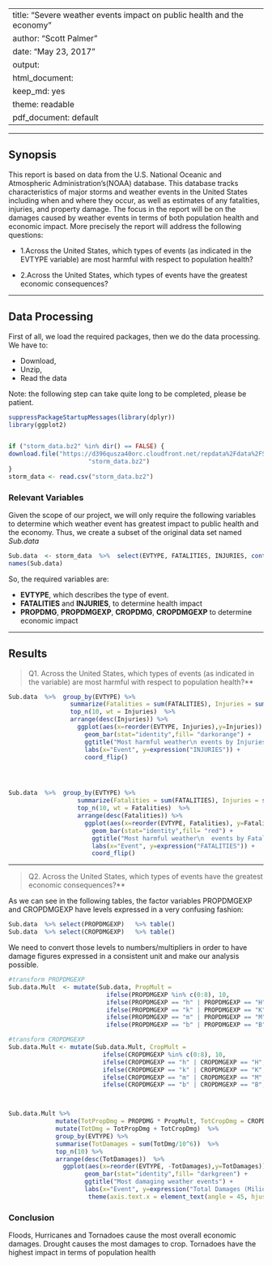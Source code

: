 
---
title: "Severe weather events impact on public health and the economy"
author: "Scott Palmer"
date: "May 23, 2017"
output:
  html_document:
    keep_md: yes
    theme: readable
  pdf_document: default
---

---

## Synopsis

This report is based on data from the U.S. National Oceanic and Atmospheric Administration's(NOAA) database. 
This database tracks characteristics of major storms and weather events in the United States including when 
and where they occur, as well as estimates of any fatalities, injuries, and property damage. The focus in the 
report will be on the damages caused by weather events in terms of both population health and economic impact.
More precisely the report will address the following questions:

* 1.Across the United States, which types of events (as indicated in the EVTYPE variable) are most harmful 
with respect to population health?

* 2.Across the United States, which types of events have the greatest economic consequences?


---

## Data Processing

First of all, we load the required packages, then we do the data processing. We have to:

* Download,
* Unzip,
* Read the data 


Note: the following step can take quite long to be completed, please be patient.

```r
suppressPackageStartupMessages(library(dplyr))   
library(ggplot2)


if ("storm_data.bz2" %in% dir() == FALSE) {
download.file("https://d396qusza40orc.cloudfront.net/repdata%2Fdata%2FStormData.csv.bz2",destfile = 
                      "storm_data.bz2")
}
storm_data <- read.csv("storm_data.bz2")
```


### Relevant Variables

Given the scope of our project, we will only require the following variables to determine which weather event has greatest impact to public health and the economy. Thus, we create a subset of the original data set named _Sub.data_

```r
Sub.data  <- storm_data  %>%  select(EVTYPE, FATALITIES, INJURIES, contains("DMG"))
names(Sub.data)
```


So, the required variables are:

* **EVTYPE**, which describes the type of event. 
* **FATALITIES** and **INJURIES**, to determine health impact
* **PROPDMG**, **PROPDMGEXP**, **CROPDMG**, **CROPDMGEXP**   to determine economic impact

---


## Results

>Q1. Across the United States, which types of events (as indicated in the variable) are most harmful with respect to population health?**


```r

Sub.data  %>%  group_by(EVTYPE) %>%
                 summarize(Fatalities = sum(FATALITIES), Injuries = sum(INJURIES)) %>%
                 top_n(10, wt = Injuries)  %>% 
                 arrange(desc(Injuries)) %>% 
                   ggplot(aes(x=reorder(EVTYPE, Injuries),y=Injuries)) +
                     geom_bar(stat="identity",fill= "darkorange") +
                     ggtitle("Most harmful weather\n events by Injuries") + 
                     labs(x="Event", y=expression("INJURIES")) +
                     coord_flip()




Sub.data  %>%  group_by(EVTYPE) %>%
                   summarize(Fatalities = sum(FATALITIES), Injuries = sum(INJURIES)) %>%
                   top_n(10, wt = Fatalities)  %>% 
                   arrange(desc(Fatalities)) %>% 
                     ggplot(aes(x=reorder(EVTYPE, Fatalities), y=Fatalities)) +  
                       geom_bar(stat="identity",fill= "red") +
                       ggtitle("Most harmful weather\n  events by Fatalities") + 
                       labs(x="Event", y=expression("FATALITIES")) +
                       coord_flip()


```


---



>Q2. Across the United States, which types of events have the greatest economic consequences?**

As we can see in the following tables, the factor variables PROPDMGEXP and CROPDMGEXP have levels expressed in a very confusing fashion:

```r
Sub.data  %>% select(PROPDMGEXP)   %>% table()
Sub.data  %>% select(CROPDMGEXP)   %>% table()

```

We need to convert those levels to numbers/multipliers in order to have damage figures expressed in a consistent unit and make our analysis possible.


```r
#transform PROPDMGEXP
Sub.data.Mult  <- mutate(Sub.data, PropMult = 
                           ifelse(PROPDMGEXP %in% c(0:8), 10,
                           ifelse(PROPDMGEXP == "h" | PROPDMGEXP == "H", 100,
                           ifelse(PROPDMGEXP == "k" | PROPDMGEXP == "K", 1000,
                           ifelse(PROPDMGEXP == "m" | PROPDMGEXP == "M", 1000000,
                           ifelse(PROPDMGEXP == "b" | PROPDMGEXP == "B", 1000000000, 0 ))))))

#transform CROPDMGEXP
Sub.data.Mult <- mutate(Sub.data.Mult, CropMult = 
                          ifelse(CROPDMGEXP %in% c(0:8), 10,
                          ifelse(CROPDMGEXP == "h" | CROPDMGEXP == "H", 100,
                          ifelse(CROPDMGEXP == "k" | CROPDMGEXP == "K", 1000,
                          ifelse(CROPDMGEXP == "m" | CROPDMGEXP == "M", 1000000,
                          ifelse(CROPDMGEXP == "b" | CROPDMGEXP == "B", 1000000000, 0 ))))))



Sub.data.Mult %>%
             mutate(TotPropDmg = PROPDMG * PropMult, TotCropDmg = CROPDMG * CropMult)  %>%  
             mutate(TotDmg = TotPropDmg + TotCropDmg)  %>%
             group_by(EVTYPE) %>%
             summarise(TotDamages = sum(TotDmg/10^6))  %>%
             top_n(10) %>%
             arrange(desc(TotDamages))  %>%
               ggplot(aes(x=reorder(EVTYPE, -TotDamages),y=TotDamages)) +
                     geom_bar(stat="identity",fill= "darkgreen") +
                     ggtitle("Most damaging weather events") + 
                     labs(x="Event", y=expression("Total Damages (Milions USD)")) +
                      theme(axis.text.x = element_text(angle = 45, hjust = 1))

```

### Conclusion
  
Floods, Hurricanes and Tornadoes cause the most overall economic damages. Drought causes the most damages to crop. Tornadoes have the highest impact in terms of population health
